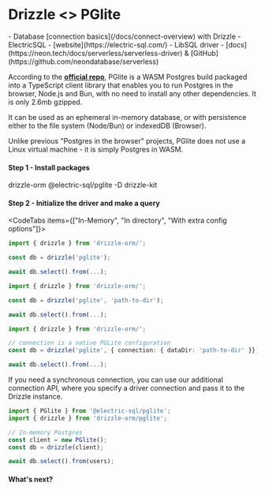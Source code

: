 
# Drizzle \<\> PGlite

<Prerequisites>
- Database [connection basics](/docs/connect-overview) with Drizzle
- ElectricSQL - [website](https://electric-sql.com/)
- LibSQL driver - [docs](https://neon.tech/docs/serverless/serverless-driver) & [GitHub](https://github.com/neondatabase/serverless)
</Prerequisites>

According to the **[official repo](https://github.com/electric-sql/pglite)**, PGlite is a WASM Postgres build packaged into a TypeScript client library that enables you to run Postgres in the browser, Node.js and Bun, with no need to install any other dependencies. It is only 2.6mb gzipped.

It can be used as an ephemeral in-memory database, or with persistence either to the file system (Node/Bun) or indexedDB (Browser).

Unlike previous "Postgres in the browser" projects, PGlite does not use a Linux virtual machine - it is simply Postgres in WASM.

#### Step 1 - Install packages

<Npm>
drizzle-orm @electric-sql/pglite
-D drizzle-kit
</Npm>

#### Step 2 - Initialize the driver and make a query
<CodeTabs items={["In-Memory", "In directory", "With extra config options"]}>
```typescript copy"
import { drizzle } from 'drizzle-orm/';

const db = drizzle('pglite');

await db.select().from(...);
```
```typescript copy"
import { drizzle } from 'drizzle-orm/';

const db = drizzle('pglite', 'path-to-dir');

await db.select().from(...);
```
```typescript copy"
import { drizzle } from 'drizzle-orm/';

// connection is a native PGLite configuration
const db = drizzle('pglite', { connection: { dataDir: 'path-to-dir' }});

await db.select().from(...);
```
</CodeTabs>

If you need a synchronous connection, you can use our additional connection API, 
where you specify a driver connection and pass it to the Drizzle instance.

```typescript copy"
import { PGlite } from '@electric-sql/pglite';
import { drizzle } from 'drizzle-orm/pglite';

// In-memory Postgres
const client = new PGlite();
const db = drizzle(client);

await db.select().from(users);
```

#### What's next?

<WhatsNextPostgres/>
